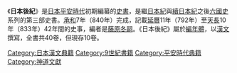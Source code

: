 {{Japanese|japanese=日本後紀|kana=にほんこうき|romaji=Nihon Kōki}}
《'''日本後紀'''》是[[日本|日本]][[平安時代|平安時代]]初期編纂的[[史書|史書]]，是繼[[日本紀|日本紀]]與[[續日本紀|續日本紀]]之後[[六國史|六國史]]系列的第三部史書。[[承和_(仁明天皇)|承和]]7年（840年）完成，記載[[延曆|延曆]]11年（792年）至[[天長_(淳和天皇)|天長]]10年（833年）42年間的史事，編者是[[藤原冬嗣|藤原冬嗣]]。《日本後紀》屬於[[編年體|編年體]]，以[[漢文|漢文]]撰寫，全書共40卷，但現存10卷。

{{Wikisource}}

{{六國史}}
{{Historical-book-stub}}

[[Category:日本漢文典籍|Category:日本漢文典籍]]
[[Category:9世紀書籍|Category:9世紀書籍]]
[[Category:平安時代典籍|Category:平安時代典籍]]
[[Category:神道文獻|Category:神道文獻]]